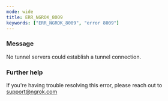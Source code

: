 ```yaml
---
mode: wide
title: ERR_NGROK_8009
keywords: ["ERR_NGROK_8009", "error 8009"]
---
```


### Message

No tunnel servers could establish a tunnel connection.

### Further help

If you're having trouble resolving this error, please reach out to [support@ngrok.com](mailto:support@ngrok.com?subject=Help%20with%20ERR_NGROK_8009)
